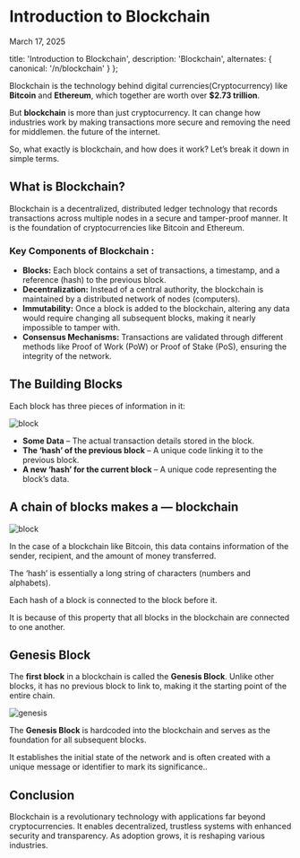 
# Introduction to Blockchain
<span className="italic text-sm text-gray-500">March 17, 2025</span>  

<AnimatedName/>

  title: 'Introduction to Blockchain',
  description:
    'Blockchain',
  alternates: {
    canonical: '/n/blockchain'
  }
};

Blockchain is the technology behind digital currencies(Cryptocurrency) like **Bitcoin** and **Ethereum**, which together are worth over **$2.73 trillion**.

But **blockchain** is more than just cryptocurrency. It can change how industries work by making transactions more secure and removing the need for middlemen. the future of the internet.

So, what exactly is blockchain, and how does it work? Let’s break it down in simple terms.

## What is Blockchain?
Blockchain is a decentralized, distributed ledger technology that records transactions across multiple nodes in a secure and tamper-proof manner. It is the foundation of cryptocurrencies like Bitcoin and Ethereum.


### **Key Components of Blockchain :**

- **Blocks:** Each block contains a set of transactions, a timestamp, and a reference (hash) to the previous block.
- **Decentralization:** Instead of a central authority, the blockchain is maintained by a distributed network of nodes (computers).
- **Immutability:** Once a block is added to the blockchain, altering any data would require changing all subsequent blocks, making it nearly impossible to tamper with.
- **Consensus Mechanisms:** Transactions are validated through different methods like Proof of Work (PoW) or Proof of Stake (PoS), ensuring the integrity of the network.

## **The Building Blocks**
Each block has three pieces of information in it:


<div className="border border-gray-200 rounded-md p-4 bg-white ">
  <Image src={block} alt="block"  />
</div>

- **Some Data** – The actual transaction details stored in the block.
- **The ‘hash’ of the previous block** – A unique code linking it to the previous block.
- **A new ‘hash’ for the current block** – A unique code representing the block’s data.

## A chain of blocks makes a — blockchain

<div className="border border-gray-200 rounded-md p-4 bg-white ">
  <Image src={blocks} alt="block"  />
</div>

In the case of a blockchain like Bitcoin, this data contains information of the sender, recipient, and the amount of money transferred.

The ‘hash’ is essentially a long string of characters (numbers and alphabets).

Each hash of a block is connected to the block before it.

It is because of this property that all blocks in the blockchain are connected to one another.


## Genesis Block

The **first block** in a blockchain is called the **Genesis Block**. Unlike other blocks, it has no previous block to link to, making it the starting point of the entire chain.

<div className="border border-gray-200 rounded-md p-4 bg-white ">
  <Image src={genesis} alt="genesis"  />
</div>

The **Genesis Block** is hardcoded into the blockchain and serves as the foundation for all subsequent blocks. 

It establishes the initial state of the network and is often created with a unique message or identifier to mark its significance.. 



## Conclusion

Blockchain is a revolutionary technology with applications far beyond cryptocurrencies. It enables decentralized, trustless systems with enhanced security and transparency. As adoption grows, it is reshaping various industries.
